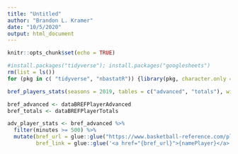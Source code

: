 ```yaml
---
title: "Untitled"
author: "Brandon L. Kramer"
date: "10/5/2020"
output: html_document
---
```


```r
knitr::opts_chunk$set(echo = TRUE)

#install.packages("tidyverse"); install.packages("googlesheets")
rm(list = ls())
for (pkg in c( "tidyverse", "nbastatR")) {library(pkg, character.only = TRUE)}

bref_players_stats(seasons = 2019, tables = c("advanced", "totals"), widen = TRUE, assign_to_environment = TRUE)

bref_advanced <- dataBREFPlayerAdvanced
bref_totals <- dataBREFPlayerTotals

adv_player_stats <- bref_advanced %>%
  filter(minutes >= 500) %>%
  mutate(bref_url = glue::glue("https://www.basketball-reference.com/players/{stringr::str_sub(namePlayer, 1, 1)}/{namePlayer}.html"),
         bref_link = glue::glue('<a href="{bref_url}">{namePlayer}</a>'))

```
